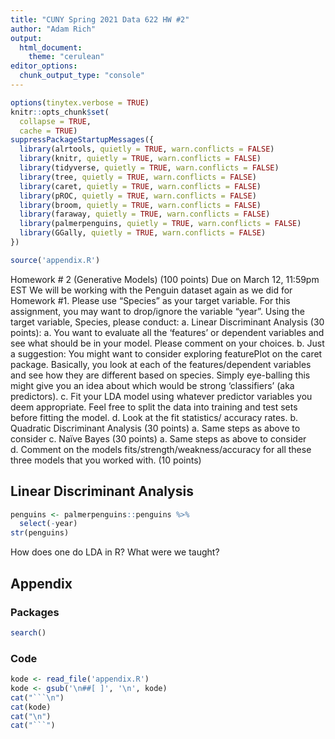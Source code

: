 ```yaml
---
title: "CUNY Spring 2021 Data 622 HW #2"
author: "Adam Rich"
output:
  html_document: 
    theme: "cerulean"
editor_options:
  chunk_output_type: "console"
---
```



```r
options(tinytex.verbose = TRUE)
knitr::opts_chunk$set(
  collapse = TRUE,
  cache = TRUE)
suppressPackageStartupMessages({
  library(alrtools, quietly = TRUE, warn.conflicts = FALSE)
  library(knitr, quietly = TRUE, warn.conflicts = FALSE)
  library(tidyverse, quietly = TRUE, warn.conflicts = FALSE)
  library(tree, quietly = TRUE, warn.conflicts = FALSE)
  library(caret, quietly = TRUE, warn.conflicts = FALSE)
  library(pROC, quietly = TRUE, warn.conflicts = FALSE)
  library(broom, quietly = TRUE, warn.conflicts = FALSE)
  library(faraway, quietly = TRUE, warn.conflicts = FALSE)
  library(palmerpenguins, quietly = TRUE, warn.conflicts = FALSE)
  library(GGally, quietly = TRUE, warn.conflicts = FALSE)
})
```



```r
source('appendix.R')
```


Homework # 2 (Generative Models) (100 points)
Due on March 12, 11:59pm EST
We will be working with the Penguin dataset again as we did for Homework #1.
Please use “Species” as your target variable. For this assignment, you may want to
drop/ignore the variable “year”.
Using the target variable, Species, please conduct:
a. Linear Discriminant Analysis (30 points):
a. You want to evaluate all the ‘features’ or dependent variables and see
what should be in your model. Please comment on your choices.
b. Just a suggestion: You might want to consider exploring featurePlot
on the caret package. Basically, you look at each of the
features/dependent variables and see how they are different based on
species. Simply eye-balling this might give you an idea about which
would be strong ‘classifiers’ (aka predictors).
c. Fit your LDA model using whatever predictor variables you deem
appropriate. Feel free to split the data into training and test sets
before fitting the model.
d. Look at the fit statistics/ accuracy rates.
b. Quadratic Discriminant Analysis (30 points)
a. Same steps as above to consider
c. Naïve Bayes (30 points)
a. Same steps as above to consider
d. Comment on the models fits/strength/weakness/accuracy for all these three
models that you worked with. (10 points)






## Linear Discriminant Analysis

```r
penguins <- palmerpenguins::penguins %>% 
  select(-year)
str(penguins)
```


How does one do LDA in R?
What were we taught?














## Appendix

### Packages

```r
search()
```

### Code

```r
kode <- read_file('appendix.R')
kode <- gsub('\n##[ ]', '\n', kode)
cat("```\n")
cat(kode)
cat("\n")
cat("```")
```

